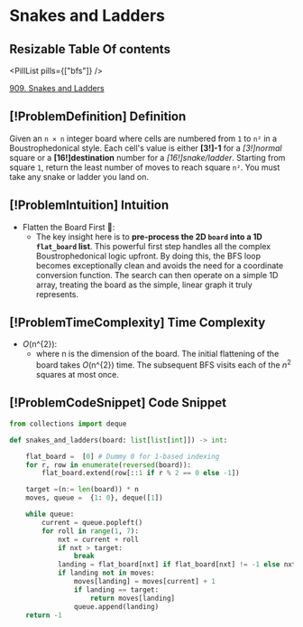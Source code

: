 # Snakes and Ladders

## Resizable Table Of contents

<DifficultyBadge difficulty="medium" />

<PillList pills={["bfs"]} />

[909. Snakes and Ladders](https://leetcode.com/problems/snakes-and-ladders)

## [!ProblemDefinition] Definition

Given an `n × n` integer board where cells are numbered from `1` to `n²` in a Boustrophedonical style. Each cell's value is either **[3!]-1** for a *[3!]normal* square or a **[16!]destination** number for a *[16!]snake/ladder*. Starting from square `1`, return the least number of moves to reach square `n²`. You must take any snake or ladder you land on.

## [!ProblemIntuition] Intuition

- Flatten the Board First 🎲:
    - The key insight here is to **pre-process the 2D `board` into a 1D `flat_board` list**. This powerful first step handles all the complex Boustrophedonical logic upfront. By doing this, the BFS loop becomes exceptionally clean and avoids the need for a coordinate conversion function. The search can then operate on a simple 1D array, treating the board as the simple, linear graph it truly represents.

## [!ProblemTimeComplexity] Time Complexity

- $O($n^{2}$)$:
    - where n is the dimension of the board. The initial flattening of the board takes $O($n^{2}$)$ time. The subsequent BFS visits each of the $n^{2}$ squares at most once.

## [!ProblemCodeSnippet] Code Snippet

```python meta="source=problems/909-snakes-and-ladders/solution.py"
from collections import deque

def snakes_and_ladders(board: list[list[int]]) -> int:

    flat_board =  [0] # Dummy 0 for 1-based indexing
    for r, row in enumerate(reversed(board)):
        flat_board.extend(row[::1 if r % 2 == 0 else -1])

    target =(n:= len(board)) * n 
    moves, queue =  {1: 0}, deque([1])

    while queue:
        current = queue.popleft()
        for roll in range(1, 7):
            nxt = current + roll
            if nxt > target:
                break
            landing = flat_board[nxt] if flat_board[nxt] != -1 else nxt
            if landing not in moves:
                moves[landing] = moves[current] + 1
                if landing == target:
                    return moves[landing]
                queue.append(landing)
    return -1
```

